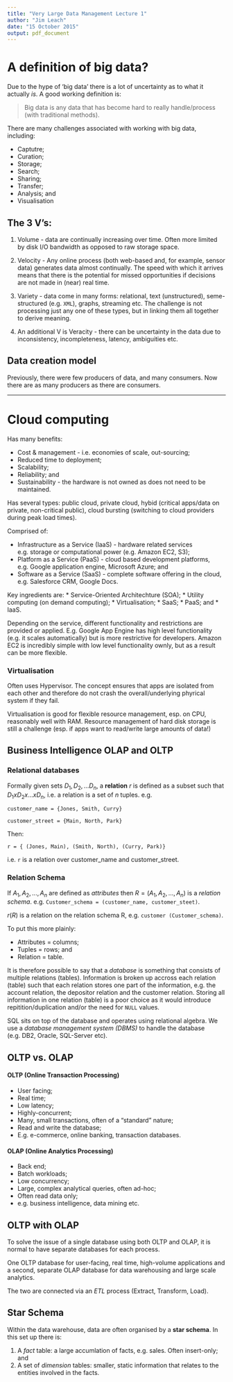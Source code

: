 ```yaml
---
title: "Very Large Data Management Lecture 1"
author: "Jim Leach"
date: "15 October 2015"
output: pdf_document
---
```


# A definition of big data?

Due to the hype of 'big data' there is a lot of uncertainty as to what it actually _is_. A good working definition is:

> Big data is any data that has become hard to really handle/process (with traditional methods).

There are many challenges associated with working with big data, including:

* Captutre;
* Curation;
* Storage;
* Search;
* Sharing;
* Transfer;
* Analysis; and
* Visualisation

## The 3 V's:

1. Volume - data are continually increasing over time. Often more limited by disk I/O bandwidth as opposed to raw storage space.

2. Velocity - Any online process (both web-based and, for example, sensor data) generates data almost continually. The speed with which it arrives means that there is the potential for missed opportunities if decisions are not made in (near) real time.

3. Variety - data come in many forms: relational, text (unstructured), seme-structured (e.g. `XML`), graphs, streaming etc. The challenge is not processing just any one of these types, but in linking them all together to derive meaning. 

4. An additional V is Veracity - there can be uncertainty in the data due to inconsistency, incompleteness, latency, ambiguities etc. 

## Data creation model

Previously, there were few producers of data, and many consumers. Now there are as many producers as there are consumers. 

***

# Cloud computing

Has many benefits:

* Cost & management - i.e. economies of scale, out-sourcing;
* Reduced time to deployment;
* Scalability;
* Reliability; and
* Sustainability - the hardware is not owned as does not need to be maintained.

Has several types: public cloud, private cloud, hybid (critical apps/data on private, non-critical public), cloud bursting (switching to cloud providers during peak load times).

Comprised of:

* Infrastructure as a Service (IaaS) - hardware related services e.g. storage or computational power (e.g. Amazon EC2, S3);
* Platform as a Service (PaaS) - cloud based development platforms, e.g. Google application engine, Microsoft Azure; and
* Software as a Service (SaaS) - complete software offering in the cloud, e.g. Salesforce CRM, Google Docs.

Key ingredients are:
* Service-Oriented Architechture (SOA);
* Utility computing (on demand computing);
* Virtualisation;
* SaaS;
* PaaS; and
* IaaS.

Depending on the service, different functionality and restrictions are provided or applied. E.g. Google App Engine has high level functionality (e.g. it scales automatically) but is more restrictive for developers. Amazon EC2 is incredibly simple with low level functionality ownly, but as a result can be more flexible.

### Virtualisation

Often uses Hypervisor. The concept ensures that apps are isolated from each other and therefore do not crash the overall/underlying phyrical system if they fail. 

Virtualisation is good for flexible resource management, esp. on CPU, reasonably well with RAM. Resource management of hard disk storage is still a challenge (esp. if apps want to read/write large amounts of data!)

## Business Intelligence OLAP and OLTP

### Relational databases

Formally given sets $D_1, D_2, ... D_n$, a __relation__ $r$ is defined as a subset such that $D_1 x D_2 x ... x D_n$, i.e. a relation is a set of $n$ tuples. e.g.

`customer_name = {Jones, Smith, Curry}`

`customer_street = {Main, North, Park}`

Then:

` r = { (Jones, Main), (Smith, North), (Curry, Park)}`

i.e. `r` is a relation over customer_name and customer_street.

### Relation Schema

If $A_1, A_2, ..., A_n$ are defined as _attributes_ then $R = (A_1, A_2, ..., A_n)$ is a _relation schema_. e.g. `Customer_schema = (customer_name, customer_steet)`.

$r(R)$ is a relation on the relation schema R, e.g. `customer (Customer_schema)`. 

To put this more plainly:

* Attributes = columns;
* Tuples = rows; and
* Relation = table.

It is therefore possible to say that a _database_ is something that consists of multiple relations (tables). Information is broken up accross each relation (table) such that each relation stores one part of the information, e.g. the account relation, the depositor relation and the customer relation. Storing all information in one relation (table) is a poor choice as it would introduce repitition/duplication and/or the need for `NULL` values.

SQL sits on top of the database and operates using relational algebra. We use a _database management system (DBMS)_ to handle the database (e.g. DB2, Oracle, SQL-Server etc).

## OLTP vs. OLAP

#### OLTP (Online Transaction Processing)

* User facing;
* Real time;
* Low latency;
* Highly-concurrent;
* Many, small transactions, often of a "standard" nature;
* Read and write the database;
* E.g. e-commerce, online banking, transaction databases.

#### OLAP (Online Analytics Processing)

* Back end;
* Batch workloads;
* Low concurrency;
* Large, complex analytical queries, often ad-hoc;
* Often read data only;
* e.g. business intelligence, data mining etc.

## OLTP with OLAP

To solve the issue of a single database using both OLTP and OLAP, it is normal to have separate databases for each process. 

One OLTP database for user-facing, real time, high-volume applications and a second, separate OLAP database for data warehousing and large scale analytics.

The two are connected via an _ETL_ process (Extract, Transform, Load).

## Star Schema

Within the data warehouse, data are often organised by a __star schema__. In this set up there is:

1. A _fact_ table: a large accumlation of facts, e.g. sales. Often insert-only; and
2. A set of _dimension_ tables: smaller, static information that relates to the entities involved in the facts.

